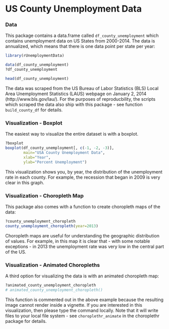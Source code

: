 <!--
%\VignetteEngine{knitr}
%\VignetteIndexEntry{b) County Unemployment Data}
-->

US County Unemployment Data
========================================================

### Data

This package contains a data.frame called `df_county_unemployment` which contains unemployment data on US States from 2000-2014. The data is annualized, which means that there is one data point per state per year:

```r
library(rUnemploymentData)

data(df_county_unemployment)
?df_county_unemployment

head(df_county_unemployment)
```

The data was scraped from the US Bureau of Labor Statistics (BLS) Local Area Unemployment Statistics (LAUS) webpage on January 2, 2014 (http://www.bls.gov/lau/). For the purposes of reproducbility, the scripts which scraped the data also ship with this package - see function `build_county_df` for details.

### Visualization - Boxplot

The easiest way to visualize the entire dataset is with a boxplot. 

```r
?boxplot
boxplot(df_county_unemployment[, c(-1, -2, -3)],
        main="USA County Unemployment Data",
        xlab="Year",
        ylab="Percent Unemployment")
```

This visualization shows you, by year, the distribution of the unemployment rate in each county. For example, the recession that began in 2009 is very clear in this graph. 

### Visualization - Choropleth Map

This package also comes with a function to create choropleth maps of the data:

```r
?county_unemployment_choropleth
county_unemployment_choropleth(year=2013)
```

Choropleth maps are useful for understanding the geographic distribution of values. For example, in this map it is clear that - with some notable exceptions - in 2013 the unemployment rate was very low in the central part of the US.

### Visualization - Animated Choropleths

A third option for visualizing the data is with an animated choropleth map:

```r
?animated_county_unemployment_choropleth
# animated_county_unemployment_choropleth()
```

This function is commented out in the above example because the resulting image cannot render inside a vignette. If you are interested in this visualization, then please type the command locally. Note that it will write files to your local file system - see `choroplethr_animate` in the choroplethr package for details.